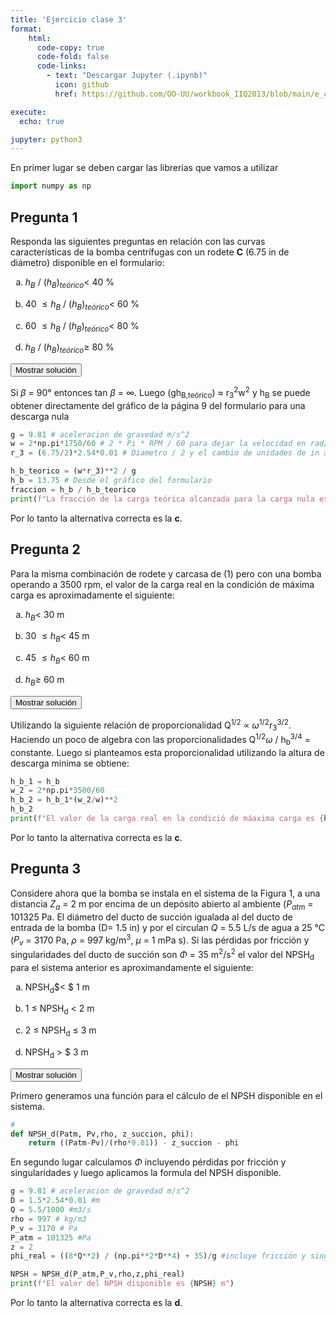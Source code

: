 ```yaml
---
title: 'Ejercicio clase 3'
format:
    html: 
      code-copy: true
      code-fold: false
      code-links: 
        - text: "Descargar Jupyter (.ipynb)"
          icon: github
          href: https://github.com/OO-UU/workbook_IIQ2013/blob/main/e_clase/jupyter/IIQ2013_C3.ipynb

execute: 
  echo: true

jupyter: python3
---
```



En primer lugar se deben cargar las librerias que vamos a utilizar

```python
import numpy as np
```

## Pregunta 1

Responda las siguientes preguntas en relación con las curvas características de la bomba centrífugas con un rodete **C** (6.75 in de diámetro) disponible en el formulario:
       

(a) $h_B$ / $(h_B)_{teórico} <$ 40 \% 

(b) 40 $\leq h_B$ / $(h_B)_{teórico} <$ 60 \% 

(c) 60 $\leq h_B$ / $(h_B)_{teórico} <$ 80 \% 

(d) $h_B$ / $(h_B)_{teórico} \geq$ 80 \% 

<button class="btn btn-success" data-bs-toggle="collapse" href="#ec_3-1-sol" aria-expanded="false">Mostrar solución</button>

::: {#ec_3-1-sol .collapse .multi-collapse}

Si $\beta$ = 90° entonces tan $\beta$ = $\infty$. Luego (gh<sub>B,teórico</sub>) $\approx$ r<sub>3</sub><sup>2</sup>w<sup>2</sup> y h<sub>B</sub> se puede obtener directamente del gráfico de la página 9 del formulario para una descarga nula

```python
g = 9.81 # aceleracion de gravedad m/s^2
w = 2*np.pi*1750/60 # 2 * Pi * RPM / 60 para dejar la velocidad en rad/s
r_3 = (6.75/2)*2.54*0.01 # Diametro / 2 y el cambio de unidades de in a metros.

h_b_teorico = (w*r_3)**2 / g 
h_b = 13.75 # Desde el gráfico del formulario
fraccion = h_b / h_b_teorico
print(f"La fracción de la carga teórica alcanzada para la carga nula es {100 * fraccion} %")
```

Por lo tanto la alternativa correcta es la **c**.

:::

## Pregunta 2

Para la misma combinación de rodete y carcasa de (1) pero con una bomba operando a 3500 rpm, el valor de la carga real en la condición de máxima carga es aproximadamente el siguiente: 
    
(a) $h_B <$ 30 m

(b) 30 $\leq h_B <$ 45 m

(c)  45 $\leq h_B <$ 60 m

(d)  $h_B \geq$ 60 m


<button class="btn btn-success" data-bs-toggle="collapse" href="#ec_3-2-sol" aria-expanded="false">Mostrar solución</button>

::: {#ec_3-2-sol .collapse .multi-collapse}

Utilizando la siguiente relación de proporcionalidad Q<sup>1/2</sup> $\propto$ $\omega$<sup>1/2</sup>r<sub>3</sub><sup>3/2</sup>. Haciendo un poco de algebra con las proporcionalidades Q<sup>1/2</sup>$\omega$ / h<sub>b</sub><sup>3/4</sup> = constante. Luego si planteamos esta proporcionalidad utilizando la altura de descarga mínima se obtiene:

```python
h_b_1 = h_b
w_2 = 2*np.pi*3500/60
h_b_2 = h_b_1*(w_2/w)**2
h_b_2
print(f"El valor de la carga real en la condició de máaxima carga es {h_b_2} m")
```

Por lo tanto la alternativa correcta es la **c**.

:::

## Pregunta 3

Considere ahora que la bomba se instala en el sistema de la Figura 1, a una distancia $Z_a$ = 2 m por encima de un depósito abierto al ambiente ($P_{atm}$ = 101325 Pa. El diámetro del ducto de succión igualada al del ducto de entrada de la bomba (D= 1.5 in) y por el circulan $Q$ = 5.5 L/s de agua a 25 °C ($P_{v}$ = 3170 Pa, $\rho$ = 997 kg/m<sup>3</sup>, $\mu$ = 1 mPa s). Si las pérdidas por fricción y singularidades del ducto de succión son $\Phi$ = 35 m<sup>2</sup>/s<sup>2</sup> el valor del NPSH<sub>d</sub> para el sistema anterior es aproximandamente el siguiente:

(a) NPSH<sub>d</sub>$< $ 1 m 

(b) 1 $\leq$ NPSH<sub>d</sub> $<$ 2 m

(c) 2 $\leq$ NPSH<sub>d</sub> $\leq$ 3 m

(d) NPSH<sub>d</sub> > $ 3 m 

<button class="btn btn-success" data-bs-toggle="collapse" href="#ec_3-3-sol" aria-expanded="false">Mostrar solución</button>

::: {#ec_3-3-sol .collapse .multi-collapse}

Primero generamos una función para el cálculo de el NPSH disponible en el sistema.

```python
#
def NPSH_d(Patm, Pv,rho, z_succion, phi):
    return ((Patm-Pv)/(rho*9.81)) - z_succion - phi

```

En segundo lugar calculamos $\Phi$ incluyendo pérdidas por fricción y singularidades y luego aplicamos la formula del NPSH disponible.

```python
g = 9.81 # aceleracion de gravedad m/s^2
D = 1.5*2.54*0.01 #m
Q = 5.5/1000 #m3/s 
rho = 997 # kg/m3
P_v = 3170 # Pa
P_atm = 101325 #Pa
z = 2
phi_real = ((8*Q**2) / (np.pi**2*D**4) + 35)/g #incluye fricción y singularidades

NPSH = NPSH_d(P_atm,P_v,rho,z,phi_real)
print(f"El valor del NPSH disponible es {NPSH} m")

```

Por lo tanto la alternativa correcta es la **d**.

:::